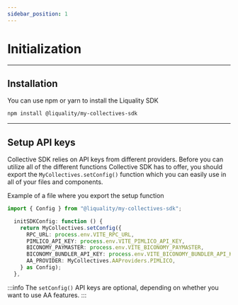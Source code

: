 ```yaml
---
sidebar_position: 1
---
```




# Initialization

---

## Installation

You can use npm or yarn to install the Liquality SDK

```bash npm2yarn
npm install @liquality/my-collectives-sdk
```

---

## Setup API keys

Collective SDK relies on API keys from different providers.
Before you can utilize all of the different functions Collective SDK has to offer, you should export the `MyCollectives.setConfig()` function which you can easily use in all of your files and components.

Example of a file where you export the setup function

```typescript
import { Config } from "@liquality/my-collectives-sdk";

  initSDKConfig: function () {
    return MyCollectives.setConfig({
      RPC_URL: process.env.VITE_RPC_URL,
      PIMLICO_API_KEY: process.env.VITE_PIMLICO_API_KEY,
      BICONOMY_PAYMASTER: process.env.VITE_BICONOMY_PAYMASTER,
      BICONOMY_BUNDLER_API_KEY: process.env.VITE_BICONOMY_BUNDLER_API_KEY,
      AA_PROVIDER: MyCollectives.AAProviders.PIMLICO,
    } as Config);
  },
```

:::info
The `setConfig()` API keys are optional, depending on whether you want to use AA features.
:::
